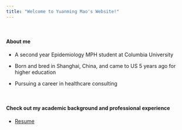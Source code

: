 ```yaml
---
title: "Welcome to Yuanming Mao's Website!"
---
```


\

#### **About me**

* A second year Epidemiology MPH student at Columbia University

* Born and bred in Shanghai, China, and came to US 5 years ago for higher education

* Pursuing a career in healthcare consulting

\

#### **Check out my academic background and professional experience**

* [Resume](resume.html)


